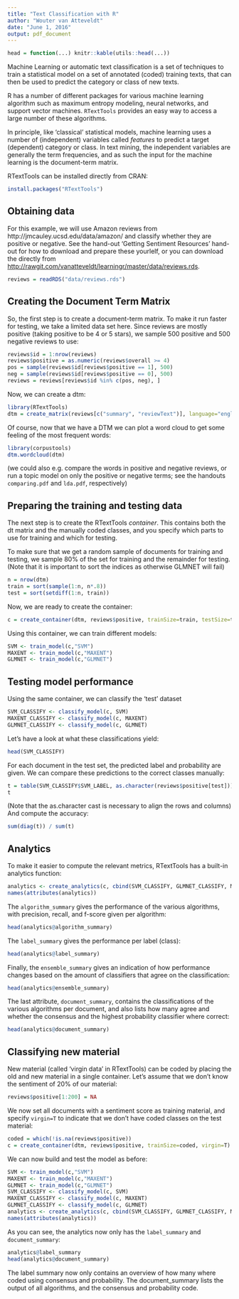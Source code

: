 ```yaml
---
title: "Text Classification with R"
author: "Wouter van Atteveldt"
date: "June 1, 2016"
output: pdf_document
---
```


```r
head = function(...) knitr::kable(utils::head(...))
```


Machine Learning or automatic text classification is a set of techniques to train a statistical model on a set of annotated (coded) training texts, that can then be used to predict the category or class of new texts.

R has a number of different packages for various machine learning algorithm such as maximum entropy modeling, neural networks, and support vector machines. 
`RTextTools` provides an easy way to access a large number of these algorithms.

In principle, like 'classical' statistical models, machine learning uses a number of (independent) variables called _features_ to predict a target (dependent) category or class. 
In text mining, the independent variables are generally the term frequencies, and as such the input for the machine learning is the document-term matrix. 

RTextTools can be installed directly from CRAN:

```r
install.packages("RTextTools")
```

Obtaining data
----

For this example, we will use Amazon reviews from http://jmcauley.ucsd.edu/data/amazon/ and classify whether they are positive or negative.
See the hand-out 'Getting Sentiment Resources' hand-out for how to download and prepare these yourlelf,
or you can download the directly from  [http://rawgit.com/vanatteveldt/learningr/master/data/reviews.rds](http://rawgit.com/vanatteveldt/learningr/master/data/reviews.rds).

```r
reviews = readRDS("data/reviews.rds")
```

Creating the Document Term Matrix
----

So, the first step is to create a document-term matrix. 
To make it run faster for testing, we take a limited data set here. 
Since reviews are mostly positive (taking positive to be 4 or 5 stars),
we sample 500 positive and 500 negative reviews to use: 

```r
reviews$id = 1:nrow(reviews)
reviews$positive = as.numeric(reviews$overall >= 4)
pos = sample(reviews$id[reviews$positive == 1], 500)
neg = sample(reviews$id[reviews$positive == 0], 500)
reviews = reviews[reviews$id %in% c(pos, neg), ]
```


Now, we can create a dtm:

```r
library(RTextTools)
dtm = create_matrix(reviews[c("summary", "reviewText")], language="english", stemWords=T)
```

Of course, now that we have a DTM we can plot a word cloud to get some feeling of the most frequent words:

```r
library(corpustools)
dtm.wordcloud(dtm)
```

(we could also e.g. compare the words in positive and negative reviews, or run a topic model on only the positive or negative terms; see the handouts `comparing.pdf` and `lda.pdf`, respectively)

Preparing the training and testing data
---

The next step is to create the RTextTools _container_. 
This contains both the dt matrix and the manually coded classes,
and you specify which parts to use for training and which for testing.

To make sure that we get a random sample of documents for training and testing,
we sample 80% of the set for training and the remainder for testing.
(Note that it is important to sort the indices as otherwise GLMNET will fail)



```r
n = nrow(dtm)
train = sort(sample(1:n, n*.8))
test = sort(setdiff(1:n, train))
```

Now, we are ready to create the container:

```r
c = create_container(dtm, reviews$positive, trainSize=train, testSize=test, virgin=F)
```

Using this container, we can train different models:

```r
SVM <- train_model(c,"SVM")
MAXENT <- train_model(c,"MAXENT")
GLMNET <- train_model(c,"GLMNET")
```

Testing model performance
----

Using the same container, we can classify the 'test' dataset

```r
SVM_CLASSIFY <- classify_model(c, SVM)
MAXENT_CLASSIFY <- classify_model(c, MAXENT)
GLMNET_CLASSIFY <- classify_model(c, GLMNET)
```

Let's have a look at what these classifications yield:

```r
head(SVM_CLASSIFY)
```

For each document in the test set, the predicted label and probability are given. 
We can compare these predictions to the correct classes manually:

```r
t = table(SVM_CLASSIFY$SVM_LABEL, as.character(reviews$positive[test]))
t
```

(Note that the as.character cast is necessary to align the rows and columns)
And compute the accuracy:

```r
sum(diag(t)) / sum(t)
```


Analytics
----

To make it easier to compute the relevant metrics, RTextTools has a built-in analytics function:

```r
analytics <- create_analytics(c, cbind(SVM_CLASSIFY, GLMNET_CLASSIFY, MAXENT_CLASSIFY))
names(attributes(analytics))
```

The `algorithm_summary` gives the performance of the various algorithms, with precision, recall, and f-score given per algorithm:

```r
head(analytics@algorithm_summary)
```

The `label_summary` gives the performance per label (class):

```r
head(analytics@label_summary)
```

Finally, the `ensemble_summary` gives an indication of how performance changes based on the amount of classifiers that agree on the classification:

```r
head(analytics@ensemble_summary)
```

The last attribute, `document_summary`, contains the classifications of the various algorithms per document, and also lists how many agree and whether the consensus and the highest probability classifier where correct:

```r
head(analytics@document_summary)
```

Classifying new material
----

New material (called 'virgin data' in RTextTools) can be coded by placing the old and new material in a single container. 
Let's assume that we don't know the sentiment of 20% of our material:

```r
reviews$positive[1:200] = NA
```

We now set all documents with a sentiment score as training material, and specify `virgin=T` to indicate that we don't have coded classes on the test material:

```r
coded = which(!is.na(reviews$positive))
c = create_container(dtm, reviews$positive, trainSize=coded, virgin=T)
```

We can now build and test the model as before:

```r
SVM <- train_model(c,"SVM")
MAXENT <- train_model(c,"MAXENT")
GLMNET <- train_model(c,"GLMNET")
SVM_CLASSIFY <- classify_model(c, SVM)
MAXENT_CLASSIFY <- classify_model(c, MAXENT)
GLMNET_CLASSIFY <- classify_model(c, GLMNET)
analytics <- create_analytics(c, cbind(SVM_CLASSIFY, GLMNET_CLASSIFY, MAXENT_CLASSIFY))
names(attributes(analytics))
```

As you can see, the analytics now only has the `label_summary` and `document_summary`:

```r
analytics@label_summary
head(analytics@document_summary)
```

The label summary now only contains an overview of how many where coded using consensus and probability. The document_summary lists the output of all algorithms, and the consensus and probability code. 
